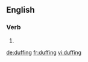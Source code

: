 ==English==

===Verb===
{{head|en}}

# {{present participle of|duff}}

[[de:duffing]]
[[fr:duffing]]
[[vi:duffing]]